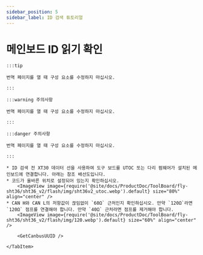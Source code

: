 ```yaml
---
sidebar_position: 5
sidebar_label: ID 검색 튜토리얼
---
```



# 메인보드 ID 읽기 확인

    :::tip

    번역 페이지를 열 때 구성 요소를 수정하지 마십시오.

    :::

    :::warning 주의사항

    번역 페이지를 열 때 구성 요소를 수정하지 마십시오.

    :::

    :::danger 주의사항

    번역 페이지를 열 때 구성 요소를 수정하지 마십시오.

    :::

<Tabs>
    <TabItem value="can" label="CANBus UUID 가져오기">

    * ID 검색 전 XT30 데이터 선을 사용하여 도구 보드를 UTOC 또는 다리 펌웨어가 설치된 메인보드에 연결합니다. 아래는 참조 배선도입니다.
    * 코드가 올바른 위치로 설정되어 있는지 확인하십시오.
        <ImageView image={require('@site/docs/ProductDoc/ToolBoard/fly-sht36/sht36_v2/flash/img/sht36v2_utoc.webp').default} size="80%" align="center" />
    * CAN H와 CAN L의 저항값이 끊임없이 `60Ω` 근처인지 확인하십시오. 만약 `120Ω`라면 `120Ω` 점프를 연결해야 합니다. 만약 `40Ω` 근처라면 점프를 제거해야 합니다.
        <ImageView image={require('@site/docs/ProductDoc/ToolBoard/fly-sht36/sht36_v2/flash/img/120.webp').default} size="60%" align="center" />        

        <GetCanbusUUID />

    </TabItem>
</Tabs>
